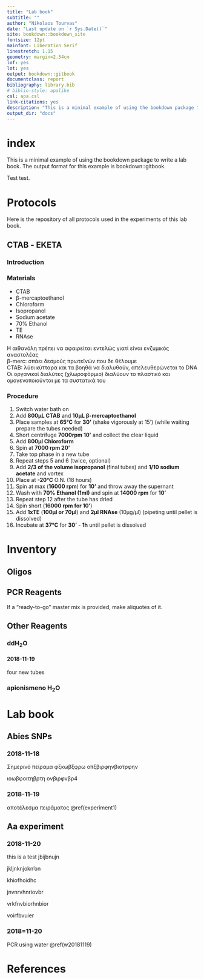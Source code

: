 ```yaml
--- 
title: "Lab book"
subtitle: "" 
author: "Nikolaos Tourvas"
date: "Last update on `r Sys.Date()`"
site: bookdown::bookdown_site
fontsize: 12pt
mainfont: Liberation Serif
linestretch: 1.15
geometry: margin=2.54cm
lof: yes
lot: yes
output: bookdown::gitbook
documentclass: report
bibliography: library.bib
# biblio-style: apalike
csl: apa.csl
link-citations: yes
description: "This is a minimal example of using the bookdown package to write a lab book. The output format for this example is bookdown::gitbook."
output_dir: "docs"
---
```


# index {-}
This is a minimal example of using the bookdown package to write a lab book. The output format for this example is bookdown::gitbook.

Test test.

# Protocols

Here is the repository of all protocols used in the experiments of this lab book.


## CTAB - ΕΚΕΤΑ {#CTAB}

### Introduction


### Materials

- CTAB
- β-mercaptoethanol
- Chloroform
- Isopropanol
- Sodium acetate
- 70% Ethanol
- TE
- RNAse

Η αιθανόλη πρέπει να αφαιρείται εντελώς γιατί είναι ενζυμικός αναστολέας  
β-merc: σπάει δεσμούς πρωτεϊνών που δε θέλουμε  
CTAB: λύει κύτταρα και τα βοηθά να διαλυθούν, απελευθερώνεται το DNA  
Οι οργανικοί διαλύτες (χλωροφόρμιο) διαλύουν το πλαστικό και ομογενοποιούνται με τα συστατικά του

### Procedure

1. Switch water bath on
2. Add __800μL CTAB__ and __10μL β-mercaptoethanol__
3. Place samples at __65°C__ for __30'__ (shake vigorously at 15') (while waiting prepare the tubes needed)
4. Short centrifuge __7000rpm 10'__ and collect the clear liquid
5. Add __800μl Chloroform__
6. Spin at __7000 rpm 20'__
7. Take top phase in a new tube
8. Repeat steps 5 and 6 (twice, optional)
9. Add __2/3 of the volume isopropanol__ (final tubes) and __1/10 sodium acetate__ and vortex
10. Place at __-20°C__ O.N. (18 hours)
11. Spin at max (__16000 rpm__) for __10'__ and throw away the supernant
12. Wash with __70% Ethanol (1ml)__ and spin at __14000 rpm__ for __10'__
13. Repeat step 12 after the tube has dried
14. Spin short (__16000 rpm for 10'__)
15. Add __1xTE__ (__100μl or 70μl__) and __2μl RNAse__ (10μg/μl) (pipeting until pellet is dissolved)
16. Incubate at __37°C__ for __30'__ - __1h__ until pellet is dissolved 


# Inventory

## Oligos

## PCR Reagents
If a "ready-to-go" master mix is provided, make aliquotes of it.

## Other Reagents
### ddH~2~O
#### 2018-11-19 {#w20181119}
four new tubes 

### apionismeno H~2~O


# Lab book

## Abies SNPs {#snp}
### 2018-11-18 {#experiment1}

Σημερινό πείραμα
φξκωβξφρω
οπξβιρφηνβιοτρφην

ιοωβφοιτηβρτη
ονβιρφνβρ4


### 2018-11-19

αποτέλεσμα πειράματος \@ref(experiment1)



## Aa experiment
### 2018-11-20
this is a test
jbijbnujn

jkljnknjokn'on

khiofhoidhc

jnvnrvhnriovbr

vrkfnvbiorhnbior

voirfbvuier


### 2018=11-20
PCR using water \@ref(w20181119)


# References
